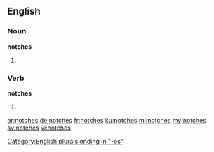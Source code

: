 ==English==

===Noun===
'''notches'''

# {{plural of|notch}}

===Verb===
'''notches'''

# {{third-person singular of|notch}}

[[Category:English plurals ending in "-es"]]

[[ar:notches]]
[[de:notches]]
[[fr:notches]]
[[ku:notches]]
[[ml:notches]]
[[my:notches]]
[[sv:notches]]
[[vi:notches]]